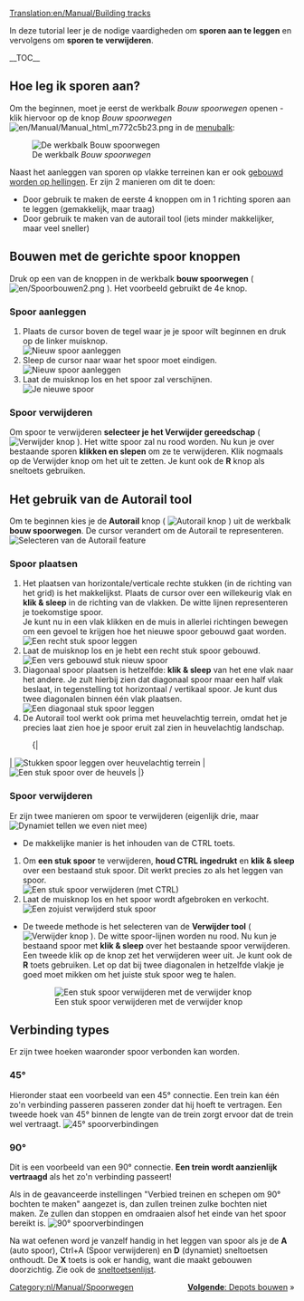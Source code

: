[[Translation:en/Manual/Building tracks]]
{{nl/Manual/Tutorial/Tutorial}}

<!-- for search bot mainly -->
In deze tutorial leer je de nodige vaardigheden om '''sporen aan te leggen''' en vervolgens om '''sporen te verwijderen'''.

__TOC__
==Hoe leg ik sporen aan?==

Om the beginnen, moet je eerst de werkbalk ''Bouw spoorwegen'' openen - klik hiervoor op de knop ''Bouw spoorwegen'' [[File:en/Manual/Manual html m772c5b23.png]] in de [[nl/Manual/Spelinterface#de-menubalk|menubalk]]:

[[File:nl/Manual/Bouw spoorwegen.png|none|frame|De werkbalk ''Bouw spoorwegen'']]

Naast het aanleggen van sporen op vlakke terreinen kan er ook [[nl/Archive/Manual/Settings/Bouwen op hellingen|gebouwd worden op hellingen]]. Er zijn 2 manieren om dit te doen:
* Door gebruik te maken de eerste 4 knoppen om in 1 richting sporen aan te leggen (gemakkelijk, maar traag)
* Door gebruik te maken van de autorail tool (iets minder makkelijker, maar veel sneller)

== Bouwen met de gerichte spoor knoppen ==

Druk op een van de knoppen in de werkbalk '''bouw spoorwegen''' ( [[File:en/Spoorbouwen2.png]] ). Het voorbeeld gebruikt de 4e knop.

=== Spoor aanleggen ===
#Plaats de cursor boven de tegel waar je je spoor wilt beginnen en druk op de linker muisknop.<br/>[[File:nl/Manual/Spoorbouwen3.png|none|frame|Nieuw spoor aanleggen]]
#Sleep de cursor naar waar het spoor moet eindigen.<br/>[[File:nl/Manual/Spoorbouwen4.png|none|frame|Nieuw spoor aanleggen]]
#Laat de muisknop los en het spoor zal verschijnen.<br/>[[File:nl/Manual/Spoorbouwen5.png|none|frame|Je nieuwe spoor]]

=== Spoor verwijderen === 
Om spoor te verwijderen '''selecteer je het Verwijder gereedschap''' ( [[File:nl/Manual/Bulldozer.png|Verwijder knop]] ). Het witte spoor zal nu rood worden. Nu kun je over bestaande sporen '''klikken en slepen''' om ze te verwijderen. Klik nogmaals op de Verwijder knop om het uit te zetten. Je kunt ook de '''R''' knop als sneltoets gebruiken.

== Het gebruik van de Autorail tool ==
Om te beginnen kies je de '''Autorail''' knop ( [[File:en/Manual/Build autorail.png|Autorail knop]] ) uit de werkbalk '''bouw spoorwegen'''. De cursor verandert om de Autorail te representeren.
[[File:en/Manual/AutorailTut1.png|none|frame|Selecteren van de Autorail feature]]

=== Spoor plaatsen ===
# Het plaatsen van horizontale/verticale rechte stukken (in de richting van het grid) is het makkelijkst. Plaats de cursor over een willekeurig vlak en '''klik & sleep''' in de richting van de vlakken. De witte lijnen representeren je toekomstige spoor.<br/>Je kunt nu in een vlak klikken en de muis in allerlei richtingen bewegen om een gevoel te krijgen hoe het nieuwe spoor gebouwd gaat worden.<br/>[[File:en/Manual/AutorailTut2.png|none|frame|Een recht stuk spoor leggen]]
#Laat de muisknop los en je hebt een recht stuk spoor gebouwd.<br/>[[File:en/Manual/AutorailTut3.png|none|frame|Een vers gebouwd stuk nieuw spoor]]
#Diagonaal spoor plaatsen is hetzelfde: '''klik & sleep''' van het ene vlak naar het andere. Je zult hierbij zien dat diagonaal spoor maar een half vlak beslaat, in tegenstelling tot horizontaal / vertikaal spoor. Je kunt dus twee diagonalen binnen één vlak plaatsen.<br/>[[File:en/Manual/AutorailTut4.png|none|frame|Een diagonaal stuk spoor leggen]]
#De Autorail tool werkt ook prima met heuvelachtig terrein, omdat het je precies laat zien hoe je spoor eruit zal zien in heuvelachtig landschap.
:{|
| [[File:en/Manual/AutorailTut5.png|none|frame|Stukken spoor leggen over heuvelachtig terrein]]
| [[File:en/Manual/AutorailTut6.png|none|frame|Een stuk spoor over de heuvels]]
|}
=== Spoor verwijderen ===
Er zijn twee manieren om spoor te verwijderen (eigenlijk drie, maar [[File:en/Manual/Clear title.png|Dynamiet]] tellen we even niet mee)

*De makkelijke manier is het inhouden van de CTRL toets.

#Om '''een stuk spoor''' te verwijderen, '''houd CTRL ingedrukt''' en '''klik & sleep''' over een bestaand stuk spoor. Dit werkt precies zo als het leggen van spoor.<br/>[[File:en/Manual/AutorailTut7.png|none|frame|Een stuk spoor verwijderen (met CTRL)]]
#Laat de muisknop los en het spoor wordt afgebroken en verkocht.<br/>[[File:en/Manual/AutorailTut8.png|none|frame|Een zojuist verwijderd stuk spoor]]

*De tweede methode is het selecteren van de '''Verwijder tool''' ( [[File:en/Manual/Toggle clear active.png|Verwijder knop]] ). De witte spoor-lijnen worden nu rood. Nu kun je bestaand spoor met '''klik & sleep''' over het bestaande spoor verwijderen. Een tweede klik op de knop zet het verwijderen weer uit. Je kunt ook de '''R''' toets gebruiken. Let op dat bij twee diagonalen in hetzelfde vlakje je goed moet mikken om het juiste stuk spoor weg te halen.
:[[File:en/Manual/AutorailTut11.png|none|frame|Een stuk spoor verwijderen met de verwijder knop]]

== Verbinding types ==
Er zijn twee hoeken waaronder spoor verbonden kan worden.

===45&#176;=== 
Hieronder staat een voorbeeld van een 45&#176; connectie. Een trein kan één zo'n verbinding passeren passeren zonder dat hij hoeft te vertragen. Een tweede hoek van 45&#176; binnen de lengte van de trein zorgt ervoor dat de trein wel vertraagt.
[[File:en/Manual/AutorailTut9.png|frame|none|45&#176; spoorverbindingen]]

===90&#176;===
Dit is een voorbeeld van een 90&#176; connectie. '''Een trein wordt aanzienlijk vertraagd''' als het zo'n verbinding passeert!

Als in de geavanceerde instellingen "Verbied treinen en schepen om 90&#176; bochten te maken" aangezet is, dan zullen treinen zulke bochten niet maken. Ze zullen dan stoppen en omdraaien alsof het einde van het spoor bereikt is.
[[File:en/Manual/AutorailTut10.png|frame|none|90&#176; spoorverbindingen]]

Na wat oefenen word je vanzelf handig in het leggen van spoor als je de '''A''' (auto spoor), Ctrl+A (Spoor verwijderen) en '''D''' (dynamiet) sneltoetsen onthoudt. De '''X''' toets is ook er handig, want die maakt gebouwen doorzichtig. Zie ook de [[nl/Manual/Sneltoetsen|sneltoetsenlijst]].

<span style="float: right">[[nl/Manual/Depots bouwen|'''Volgende''': Depots bouwen]] &raquo;</span>

[[Category:nl/Manual/Spoorwegen]]